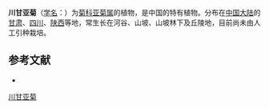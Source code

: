 {{Speciesbox
| name = 川甘亚菊
| status = 
| status_system = 
| image =
| genus = Ajania
| species = potaninii
| authority = (Krasch.) Poljak.
}}

'''川甘亚菊'''（[[学名|学名]]：{{lang|la|''Ajania potaninii''}}）为[[菊科|菊科]][[亚菊属|亚菊属]]的植物，是中国的特有植物。分布在[[中国大陆|中国大陆]]的[[甘肃|甘肃]]、[[四川|四川]]、[[陕西|陕西]]等地，常生长在河谷、山坡、山坡林下及丘陵地，目前尚未由人工引种栽培。

== 参考文献 ==
<div class="references-small">
* {{cite web| url =http://www.bioinfo.cn/db05/KmzwSpecies.php?action=view&id=3766| title =川甘亚菊| work =《中国高等植物数据库全库》| publisher =中国科学院微生物研究所| author =昆明植物研究所| accessdate =2009-02-25| deadurl =yes| archiveurl =https://web.archive.org/web/20160305025109/http://www.bioinfo.cn/db05/KmzwSpecies.php?action=view&id=3766| archivedate =2016-03-05}}
</div>
{{Taxonbar|from=Q11055568}}

[[Category:亚菊属|川甘亚菊]]


{{植物小作品}}